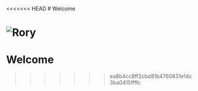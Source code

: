<<<<<<< HEAD
# Welcome

![Rory](figures/Vicek_varying_wall_turn_p%3D4.20.gif)
=======
# Welcome
>>>>>>> ea8b4cc8ff2cbd81b4760831e14c3ba0415ffffc
